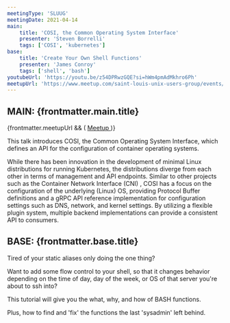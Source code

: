 ```yaml
---
meetingType: 'SLUUG'
meetingDate: 2021-04-14
main:
    title: 'COSI, the Common Operating System Interface'
    presenter: 'Steven Borrelli'
    tags: ['COSI', 'kubernetes']
base:
    title: 'Create Your Own Shell Functions'
    presenter: 'James Conroy'
    tags: ['shell', 'bash']
youtubeUrl: 'https://youtu.be/z54DPRwzGQE?si=hWm4pmAdMkhro6Ph'
meetupUrl: 'https://www.meetup.com/saint-louis-unix-users-group/events/277439178/'
---
```



## **MAIN:** {frontmatter.main.title}

<MeetingPresenter presenterName={frontmatter.main.presenter} />
{frontmatter.meetupUrl && (
    <a href={frontmatter.meetupUrl}>
        <Icon name="mdi:meetup" class="inline" />
        Meetup
    </a>
)}

This talk introduces COSI, the Common Operating System Interface, which defines an API for the configuration of container operating systems.

While there has been innovation in the development of minimal Linux distributions for running Kubernetes, the distributions diverge from each other in terms of management and API endpoints. Similar to other projects such as the Container Network Interface (CNI) , COSI has a focus on the configuration of the underlying (Linux) OS, providing Protocol Buffer definitions and a gRPC API reference implementation for configuration settings such as DNS, network, and kernel settings. By utilizing a flexible plugin system, multiple backend implementations can provide a consistent API to consumers.

<Tags tags={frontmatter.main.tags} />

## **BASE:** {frontmatter.base.title}

<MeetingPresenter presenterName={frontmatter.base.presenter} />

Tired of your static aliases only doing the one thing?

Want to add some flow control to your shell, so that it changes behavior depending on the time of day, day of the week, or OS of that server you're about to ssh into?

This tutorial will give you the what, why, and how of BASH functions.

Plus, how to find and 'fix' the functions the last 'sysadmin' left behind.

<Tags tags={frontmatter.base.tags} />
